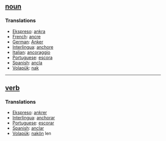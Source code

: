 == [[noun]] == 
=== Translations ===
*[[Ekspreso]]: [[ankra]] 
*[[French]]: [[ancre]] 
*[[German]]: [[Anker]] 
*[[Interlingua]]: [[anchore]] 
*[[Italian]]: [[ancoraggio]] 
*[[Portuguese]]: [[escora]] 
*[[Spanish]]: [[ancla]] 
*[[Volapük]]: [[nak]]

----

== [[verb]] ==
=== Translations ===
*[[Ekspreso]]: [[ankrer]] 
*[[Interlingua]]: [[anchorar]] 
*[[Portuguese]]: [[escorar]] 
*[[Spanish]]: [[anclar]] 
*[[Volapük]]: [[nakön]] len